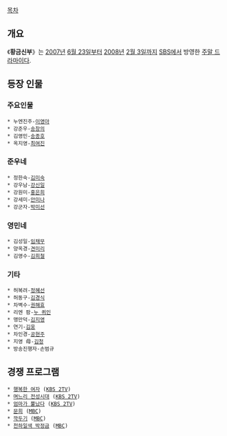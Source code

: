 [[목차]]
== 개요 ==
《'''황금신부'''》는 [[2007년]] [[6월 23일]]부터 [[2008년]] [[2월 3일]]까지 [[SBS]]에서 방영한 [[주말 드라마]]이다.

== 등장 인물 ==
=== 주요인물 ===
 * 누엔진주-[[이영아]]
 * 강준우-[[송창의]]
 * 김영민-[[송종호]]
 * 옥지영-[[최여진]]

=== 준우네 ===
 * 정한숙-[[김미숙]]  
 * 강우남-[[강신일]]  
 * 강원미-[[홍은희]]  
 * 강세미-[[안미나]]  
 * 강군자-[[박미선]]

=== 영민네 ===
 * 김성일-[[임채무]]  
 * 양옥경-[[견미리]]    
 * 김영수-[[김희철]]

=== 기타 ===
 * 허복려-[[정혜선]]  
 * 허동구-[[김경식]]  
 * 차벽수-[[권해효]]  
 * 리엔 팜-[[누 퀴인]] 
 * 맹만덕-[[김지영]] 
 * 연기-[[김웅]] 
 * 차인경-[[공현주]]
 * 지영 母-[[김청]]
 * 방송진행자-손범규


== 경쟁 프로그램 ==
 * [[행복한 여자(KBS 드라마)|행복한 여자]] ([[KBS 2TV]])
 * [[며느리 전성시대]] ([[KBS 2TV]])
 * [[엄마가 뿔났다]] ([[KBS 2TV]])
 * [[문희(드라마)|문희]] ([[문화방송|MBC]])
 * [[깍두기(MBC)|깍두기]] ([[문화방송|MBC]])
 * [[천하일색 박정금]] ([[문화방송|MBC]])
